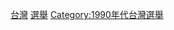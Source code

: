 {{cat year nav
| year = 1994
| cat = 台灣選舉
| sortkey = 台灣選舉
| article = 台灣選舉
| in = 
}}

[[Category:1994年選舉|台灣]]
[[Category:1994年台灣|選舉]]
[[Category:1990年代台灣選舉|Category:1990年代台灣選舉]]